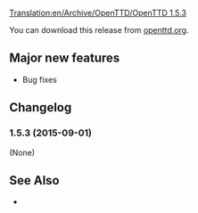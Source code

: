 [[Translation:en/Archive/OpenTTD/OpenTTD 1.5.3]]

{{en/Archive/OpenTTD/Navigation}}

{{en/Archive/OpenTTD/NaviPrevNext|prev=en/Archive/OpenTTD/OpenTTD 1.5.2|next=en/Roadmap 1.6|date=2015-12-03}}

{{en/-}}{{en/Archive/OpenTTD/Navigation}}

You can download this release from [http://www.openttd.org/en/download-stable/1.5.3 openttd.org].

==Major new features==
* Bug fixes

==Changelog==
===1.5.3 (2015-09-01)===
(None)

==See Also==
* {{en/OTTDNewsArticle|221|The 1.5.3 news article}}